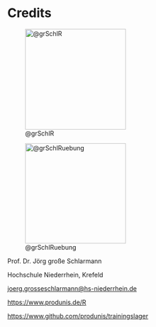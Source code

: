 # Credits {.unnumbered}


:::{layout-ncol=2 fig-env="figure*"}
 
![@grSchlR](images/RBuch.png){width=60mm}

![@grSchlRuebung](images/AngewandteUebungen.png){width=60mm}
:::

\vfill

Prof. Dr. Jörg große Schlarmann

Hochschule Niederrhein, Krefeld

[joerg.grosseschlarmann@hs-niederrhein.de](mailto:joerg.grosseschlarmann@hs-niederrhein.de)

<https://www.produnis.de/R>

<https://www.github.com/produnis/trainingslager>
